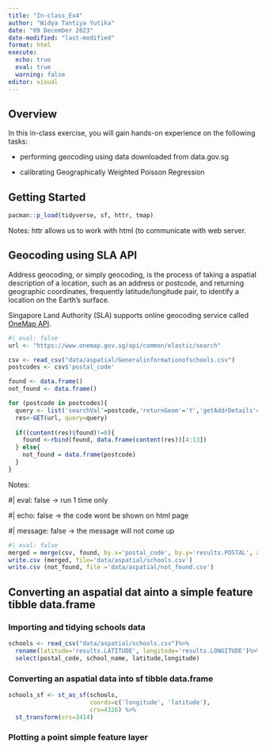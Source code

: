 ```yaml
---
title: "In-class_Ex4"
author: "Widya Tantiya Yutika"
date: "09 December 2023"
date-modified: "last-modified"
format: html
execute: 
  echo: true
  eval: true
  warning: false
editor: visual
---
```


## Overview

In this in-class exercise, you will gain hands-on experience on the following tasks:

-   performing geocoding using data downloaded from data.gov.sg

-   calibrating Geographically Weighted Poisson Regression

## Getting Started

```r
pacman::p_load(tidyverse, sf, httr, tmap)
```

Notes: httr allows us to work with html (to communicate with web server.

## Geocoding using SLA API

Address geocoding, or simply geocoding, is the process of taking a aspatial description of a location, such as an address or postcode, and returning geographic coordinates, frequently latitude/longitude pair, to identify a location on the Earth's surface.

Singapore Land Authority (SLA) supports online geocoding service called [OneMap API](https://www.onemap.gov.sg/apidocs/).

```r
#| eval: false
url <- "https://www.onemap.gov.sg/api/common/elastic/search"

csv <- read_csv("data/aspatial/Generalinformationofschools.csv")
postcodes <- csv$'postal_code'

found <- data.frame()
not_found <- data.frame()

for (postcode in postcodes){
  query <- list('searchVal'=postcode,'returnGeom'='Y','getAddrDetails'='Y','pageNum'='1')
  res<-GET(url, query=query)
  
  if((content(res)$found)!=0){
    found <-rbind(found, data.frame(content(res))[4:13])
  } else{
    not_found = data.frame(postcode)
  }
}
```

Notes:

#\| eval: false -\> run 1 time only

#\| echo: false -\> the code wont be shown on html page

#\| message: false -\> the message will not come up

```r
#| eval: false
merged = merge(csv, found, by.x='postal_code', by.y='results.POSTAL', all=TRUE)
write.csv (merged, file='data/aspatial/schools.csv')
write.csv (not_found, file ='data/aspatial/not_found.csv')
```

## Converting an aspatial dat ainto a simple feature tibble data.frame

### Importing and tidying schools data

```r
schools <- read_csv("data/aspatial/schools.csv")%>%
  rename(latitude='results.LATITUDE', longitude='results.LONGITUDE')%>%
  select(postal_code, school_name, latitude,longitude)


```

### Converting an aspatial data into sf tibble data.frame

```r
schools_sf <- st_as_sf(schools, 
                       coords=c('longitude', 'latitude'),
                       crs=4326) %>%
  st_transform(crs=3414)
```

### Plotting a point simple feature layer
